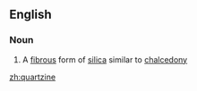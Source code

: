 ==English==

===Noun===
{{en-noun}}

#{{mineralogy}} A [[fibrous]] form of [[silica]] similar to [[chalcedony]]

[[zh:quartzine]]